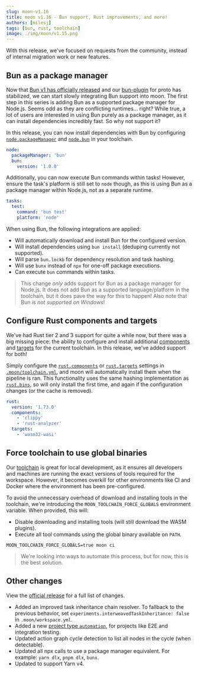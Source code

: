 ```yaml
---
slug: moon-v1.16
title: moon v1.16 - Bun support, Rust improvements, and more!
authors: [milesj]
tags: [bun, rust, toolchain]
image: ./img/moon/v1.15.png
---
```


With this release, we've focused on requests from the community, instead of internal migration work
or new features.

<!--truncate-->

## Bun as a package manager

Now that [Bun v1 has officially released](https://bun.sh/blog/bun-v1.0) and our
[bun-plugin](https://github.com/moonrepo/bun-plugin) for proto has stabilized, we can start slowly
integrating Bun support into moon. The first step in this series is adding Bun as a supported
package manager for Node.js. Seems odd as they are conflicting runtimes... right? While true, a lot
of users are interested in using Bun purely as a package manager, as it can install dependencies
incredibly fast. So why not support it?

In this release, you can now install dependencies with Bun by configuring
[`node.packageManager`](/docs/config/toolchain#packagemanager) and
[`node.bun`](/docs/config/toolchain#npm-pnpm-yarn) in your toolchain.

```yaml title=".moon/toolchain.yml"
node:
  packageManager: 'bun'
  bun:
    version: '1.0.0'
```

Additionally, you can now execute Bun commands within tasks! However, ensure the task's platform is
still set to `node` though, as this is using Bun as a package manager within Node.js, not as a
separate runtime.

```yaml title="moon.yml"
tasks:
  test:
    command: 'bun test'
    platform: 'node'
```

When using Bun, the following integrations are applied:

- Will automatically download and install Bun for the configured version.
- Will install dependencies using `bun install` (deduping currently not supported).
- Will parse `bun.lockb` for dependency resolution and task hashing.
- Will use `bunx` instead of `npx` for one-off package executions.
- Can execute `bun` commands within tasks.

> This change _only_ adds support for Bun as a package manager for Node.js. It does not add Bun as a
> supported language/platform in the toolchain, but it does pave the way for this to happen! Also
> note that Bun _is not supported on Windows_!

## Configure Rust components and targets

We've had Rust tier 2 and 3 support for quite a while now, but there was a big missing piece: the
ability to configure and install additional
[components](https://rust-lang.github.io/rustup/concepts/components.html) and
[targets](https://doc.rust-lang.org/nightly/rustc/platform-support.html) for the current toolchain.
In this release, we've added support for both!

Simply configure the [`rust.components`](/docs/config/toolchain#components) or
[`rust.targets`](/docs/config/toolchain#targets) settings in
[`.moon/toolchain.yml`](/docs/config/toolchain), and moon will automatically install them when the
pipeline is ran. This functionality uses the same hashing implementation as
[`rust.bins`](/docs/config/toolchain#bins-1), so will only install the first time, and again if the
configuration changes (or the cache is removed).

```yaml title=".moon/toolchain.yml"
rust:
  version: '1.73.0'
  components:
    - 'clippy'
    - 'rust-analyzer'
  targets:
    - 'wasm32-wasi'
```

## Force toolchain to use global binaries

Our [toolchain](/docs/concepts/toolchain) is great for local development, as it ensures all
developers and machines are running the exact versions of tools required for the workspace. However,
it becomes overkill for other environments like CI and Docker where the environment has been
pre-configured.

To avoid the unnecessary overhead of download and installing tools in the toolchain, we're
introducing the `MOON_TOOLCHAIN_FORCE_GLOBALS` environment variable. When provided, this will:

- Disable downloading and installing tools (will still download the WASM plugins).
- Execute all tool commands using the global binary available on `PATH`.

```shell
MOON_TOOLCHAIN_FORCE_GLOBALS=true moon ci
```

> We're looking into ways to automate this process, but for now, this is the best solution.

## Other changes

View the [official release](https://github.com/moonrepo/moon/releases/tag/v1.16.0) for a full list
of changes.

- Added an improved task inheritance chain resolver. To fallback to the previous behavior, set
  `experiments.interweavedTaskInheritance: false` in `.moon/workspace.yml`.
- Added a new [project type `automation`](/docs/config/project#type), for projects like E2E and
  integration testing.
- Updated action graph cycle detection to list all nodes in the cycle (when detectable).
- Updated all npx calls to use a package manager equivalent. For example: `yarn dlx`, `pnpm dlx`,
  `bunx`.
- Updated to support Yarn v4.
